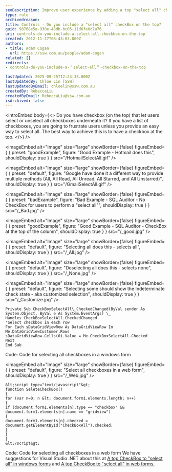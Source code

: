 ```yaml
---
seoDescription: Improve user experience by adding a top "select all" checkbox for easy management of checkboxes in lists.
type: rule
archivedreason:
title: Controls - Do you include a "select all" checkBox on the top?
guid: 98768e5a-930e-48db-bc05-11d6fe0d7a76
uri: controls-do-you-include-a-select-all-checkbox-on-the-top
created: 2012-11-27T08:43:03.000Z
authors:
- title: Adam Cogan
  url: https://ssw.com.au/people/adam-cogan
related: []
redirects:
- controls-do-you-include-a-＂select-all＂-checkbox-on-the-top

lastUpdated: 2025-09-25T12:24:38.000Z
lastUpdatedBy: Chloe Lin [SSW]
lastUpdatedByEmail: chloelin@ssw.com.au
createdBy: RebeccaLiu
createdByEmail: RebeccaLiu@ssw.com.au
isArchived: false
---
```


<introEmbed
  body={<>
Do you have checkbox (on the top) that let users select or unselect all checkboxes underneath it? If you have a list of checkboxes, you are going to frustrate users unless you provide an easy way to select all. The best way to achieve this is to have a checkbox at the top.
  </>}
/>

<imageEmbed
  alt="Image"
  size="large"
  showBorder={false}
  figureEmbed={ {
    preset: "goodExample",
    figure: "Good Example - Hotmail does this",
    shouldDisplay: true
  } }
  src="/HotmailSelectAll.gif"
/>



<imageEmbed
  alt="Image"
  size="large"
  showBorder={false}
  figureEmbed={ {
    preset: "default",
    figure: "Google have done it a different way to provide multiple methods (All, All Read, All Unread, All Starred, and All Unstarred)",
    shouldDisplay: true
  } }
  src="/GmailSelectAll.gif"
/>


<imageEmbed
  alt="Image"
  size="large"
  showBorder={false}
  figureEmbed={ {
    preset: "badExample",
    figure: "Bad Example - SQL Auditor - No CheckBox for users to perform a \"select all\"",
    shouldDisplay: true
  } }
  src="/_Bad.jpg"
/>


<imageEmbed
  alt="Image"
  size="large"
  showBorder={false}
  figureEmbed={ {
    preset: "goodExample",
    figure: "Good Example - SQL Auditor - CheckBox at the top of the column",
    shouldDisplay: true
  } }
  src="/_good.jpg"
/>



<imageEmbed
  alt="Image"
  size="large"
  showBorder={false}
  figureEmbed={ {
    preset: "default",
    figure: "Selecting all does this - selects all",
    shouldDisplay: true
  } }
  src="/_All.jpg"
/>



<imageEmbed
  alt="Image"
  size="large"
  showBorder={false}
  figureEmbed={ {
    preset: "default",
    figure: "Deselecting all does this - selects none",
    shouldDisplay: true
  } }
  src="/_None.jpg"
/>



<imageEmbed
  alt="Image"
  size="large"
  showBorder={false}
  figureEmbed={ {
    preset: "default",
    figure: "Selecting some should show the Indeterminate check state - aka customized selection",
    shouldDisplay: true
  } }
  src="/_Customize.jpg"
/>


```
Private Sub CheckBoxSelectAll\_CheckedChanged(ByVal sender As System.Object, ByVal e As System.EventArgs) \_
Handles CheckBoxSelectAll.CheckedChanged
'Select checkbox in each row
For Each sDataGridViewRow As DataGridViewRow In Me.DataGridViewCustomer.Rows
sDataGridViewRow.Cells(0).Value = Me.CheckBoxSelectAll.Checked
Next
End Sub
```

Code: Code for selecting all checkboxes in a windows form

<imageEmbed
  alt="Image"
  size="large"
  showBorder={false}
  figureEmbed={ {
    preset: "default",
    figure: "Select all checkboxes in a web form",
    shouldDisplay: true
  } }
  src="/_Web.jpg"
/>


```
&lt;script type="text/javascript"&gt;
function SeleteCheckBox()
{
for (var n=0; n &lt; document.form1.elements.length; n++)
{
if (document.form1.elements[n].type == "checkbox" && document.form1.elements[n].name == "gridview")
{
document.form1.elements[n].checked = document.getElementById("CheckBoxAll").checked;
}
}
}
&lt;/script&gt;
```

Code: Code for selecting all checkboxes in a web form
We have suggestions for Visual Studio .NET about this at [A top CheckBox to "select all" in windows forms](http://www.ssw.com.au/ssw/Standards/BetterSoftwareSuggestions/MSForm.aspx#SelectAllCheckWindows) and [A top CheckBox to "select all" in web forms.](http://www.ssw.com.au/ssw/Standards/BetterSoftwareSuggestions/MSAjax.aspx#SelectAllCheckWeb)
